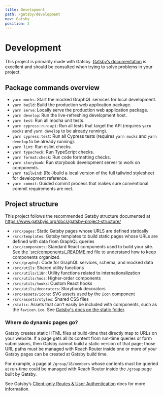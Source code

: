 ```yaml
---
title: Development
path: /gatsby/development
nav: Gatsby
position: 2
---
```


# Development

This project is primarily made with Gatsby. [Gatsby’s documentation](https://www.gatsbyjs.org/docs/) is excellent and should be consulted when trying to solve problems in your project.

## Package commands overview

  - `yarn mocks`: Start the mocked GraphQL services for local development.
  - `yarn build`: Build the production web application package.
  - `yarn serve`: Locally serve the production web application package.
  - `yarn develop`: Run the live-refreshing development host.
  - `yarn test`: Run all mocha unit tests.
  - `yarn cypress:run:api`: Run all tests that target the API (requires `yarn mocks` and `yarn develop` to be already running).
  - `yarn cypress:test`: Run all Cypress tests (requires `yarn mocks` and `yarn develop` to be already running).
  - `yarn lint`: Run eslint checks.
  - `yarn typecheck`: Run TypeScript checks.
  - `yarn format:check`: Run code formatting checks.
  - `yarn storybook`: Run storybook development server to work on components.
  - `yarn tailwind`: (Re-)build a local version of the full tailwind stylesheet for development reference.
  - `yarn commit`: Guided commit process that makes sure conventional commit requirements are met.

## Project structure

This project follows the recommended Gatsby structure documented at https://www.gatsbyjs.org/docs/gatsby-project-structure/

- `/src/pages`: Static Gatsby pages whose URLS are defined statically
- `/src/templates`: Gatsby templates to build static pages whose URLs are defined with data from GraphQL queries
- `/src/components`: Standard React components used to build your site. See [the `src/components/\_README.md](../src/components/_README.md) file to understand how to keep components organized.
- `/src/graphql`: Code for GraphQL services, schema, and mocked data
- `/src/utils`: Shared utility functions
- `/src/utils/i18n`: Utility functions related to internationalization
- `/src/utils/hocs`: Higher-order components
- `/src/utils/hooks`: Custom React hooks
- `/src/utils/decorators`: Storybook decorators
- `/src/assets/icons`: SVG assets used by the `Icon` component
- `/src/assets/styles`: Shared CSS files
- `/static`: Assets that can't easily be included with components, such as the `favicon.ico`. See [Gatsby's docs on the static folder](https://www.gatsbyjs.org/docs/static-folder/).

### Where do dynamic pages go?

Gatsby creates static HTML files at build-time that directly map to URLs on your website. If a page gets all its content from run-time queries or form submissions, then Gatsby cannot build a static version of that page; those URL paths must be managed with Reach Router inside one or more of your Gatsby pages can be created at Gatsby build time.

For example, a page at `/group/18/members` whose contents must be queried at run-time could be managed with Reach Router inside the `/group` page built by Gatsby.

See Gatsby’s [Client-only Routes &amp; User Authentication](https://www.gatsbyjs.org/docs/client-only-routes-and-user-authentication/) docs for more information.
